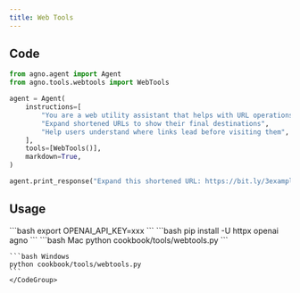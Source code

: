 ```yaml
---
title: Web Tools
---
```


## Code

```python cookbook/tools/webtools.py
from agno.agent import Agent
from agno.tools.webtools import WebTools

agent = Agent(
    instructions=[
        "You are a web utility assistant that helps with URL operations",
        "Expand shortened URLs to show their final destinations",
        "Help users understand where links lead before visiting them",
    ],
    tools=[WebTools()],
    markdown=True,
)

agent.print_response("Expand this shortened URL: https://bit.ly/3example")
```

## Usage

<Steps>
  <Snippet file="create-venv-step.mdx" />

  <Step title="Set your API key">
    ```bash
    export OPENAI_API_KEY=xxx
    ```
  </Step>

  <Step title="Install libraries">
    ```bash
    pip install -U httpx openai agno
    ```
  </Step>

  <Step title="Run Agent">
    <CodeGroup>
    ```bash Mac
    python cookbook/tools/webtools.py
    ```

    ```bash Windows
    python cookbook/tools/webtools.py
    ```
    </CodeGroup>
  </Step>
</Steps>
